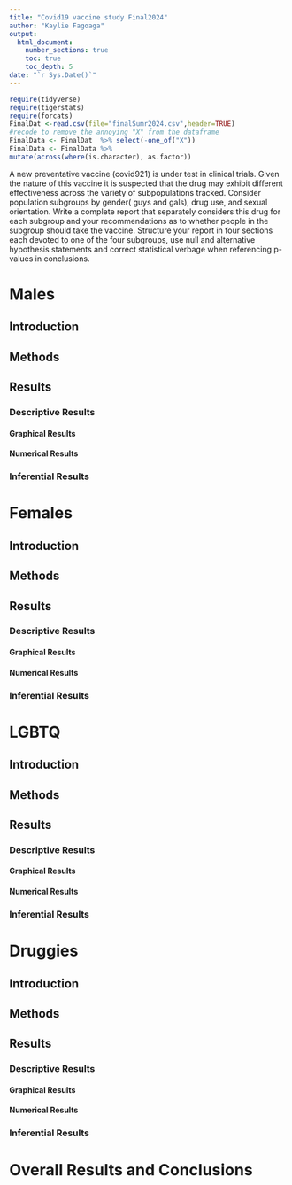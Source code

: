 ```yaml
---
title: "Covid19 vaccine study Final2024"
author: "Kaylie Fagoaga"
output: 
  html_document:
    number_sections: true
    toc: true
    toc_depth: 5
date: "`r Sys.Date()`" 
---
```


```r
require(tidyverse)
require(tigerstats)
require(forcats)
FinalDat <-read.csv(file="finalSumr2024.csv",header=TRUE)
#recode to remove the annoying "X" from the dataframe
FinalData <- FinalDat  %>% select(-one_of("X"))
FinalData <- FinalData %>%
mutate(across(where(is.character), as.factor))
```


A new  preventative vaccine (covid921) is under test in clinical trials. Given the nature of this vaccine it is suspected that the drug may exhibit different effectiveness across the variety of subpopulations tracked. Consider population subgroups by gender( guys and gals), drug use, and sexual orientation. Write a complete report that separately considers this drug for each subgroup and your recommendations as to whether people in the subgroup should take the vaccine. Structure your report in four sections each devoted to one of the four subgroups, use null and alternative hypothesis statements and correct statistical verbage when referencing p-values in conclusions.

#  Males
## Introduction
## Methods

## Results 
### Descriptive Results 
#### Graphical Results
#### Numerical Results
### Inferential Results

# Females
## Introduction
## Methods

## Results 
### Descriptive Results 
#### Graphical Results
#### Numerical Results
### Inferential Results


# LGBTQ
## Introduction
## Methods

## Results 
### Descriptive Results 
#### Graphical Results
#### Numerical Results
### Inferential Results


# Druggies
## Introduction
## Methods

## Results 
### Descriptive Results 
#### Graphical Results
#### Numerical Results
### Inferential Results

# Overall Results and Conclusions